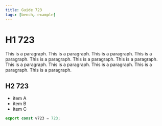 ```yaml
---
title: Guide 723
tags: [bench, example]
---
```


# H1 723

This is a paragraph. This is a paragraph. This is a paragraph. This is a paragraph. This is a paragraph. This is a paragraph. This is a paragraph. This is a paragraph. This is a paragraph. This is a paragraph. This is a paragraph. This is a paragraph. 

## H2 723

- item A
- item B
- item C

```ts
export const v723 = 723;
```